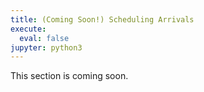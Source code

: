 ```yaml
---
title: (Coming Soon!) Scheduling Arrivals
execute:
  eval: false
jupyter: python3
---
```


:::{.callout-note}
This section is coming soon.
:::
